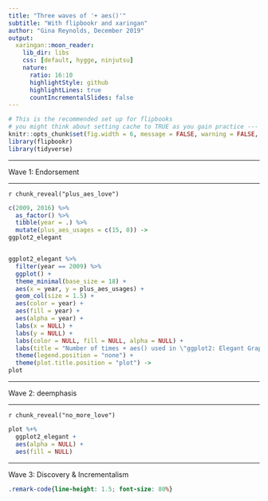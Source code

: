 ```yaml
---
title: "Three waves of '+ aes()'"
subtitle: "With flipbookr and xaringan"
author: "Gina Reynolds, December 2019"
output:
  xaringan::moon_reader:
    lib_dir: libs
    css: [default, hygge, ninjutsu]
    nature:
      ratio: 16:10
      highlightStyle: github
      highlightLines: true
      countIncrementalSlides: false
---
```




```r
# This is the recommended set up for flipbooks
# you might think about setting cache to TRUE as you gain practice --- building flipbooks from scracth can be time consuming
knitr::opts_chunk$set(fig.width = 6, message = FALSE, warning = FALSE, comment = "", cache = FALSE, fig.retina = 3)
library(flipbookr)
library(tidyverse)
```




---

Wave 1: Endorsement


---

`r chunk_reveal("plus_aes_love")`

```r
c(2009, 2016) %>% 
  as_factor() %>% 
  tibble(year = .) %>% 
  mutate(plus_aes_usages = c(15, 0)) ->
ggplot2_elegant


ggplot2_elegant %>% 
  filter(year == 2009) %>% 
  ggplot() +
  theme_minimal(base_size = 18) +
  aes(x = year, y = plus_aes_usages) + 
  geom_col(size = 1.5) +
  aes(color = year) +
  aes(fill = year) +
  aes(alpha = year) +
  labs(x = NULL) +
  labs(y = NULL) +
  labs(color = NULL, fill = NULL, alpha = NULL) +
  labs(title = "Number of times + aes() used in \"ggplot2: Elegant Graphics...\"") +
  theme(legend.position = "none") +
  theme(plot.title.position = "plot") ->
plot
```


---

Wave 2: deemphasis

---

`r chunk_reveal("no_more_love")`


```r
plot %+%
  ggplot2_elegant +
  aes(alpha = NULL) +
  aes(fill = NULL)
```



---

Wave 3: Discovery & Incrementalism








```css
.remark-code{line-height: 1.5; font-size: 80%}
```
